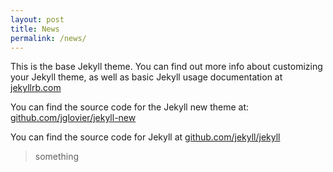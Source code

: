 ```yaml
---
layout: post
title: News
permalink: /news/
---
```


This is the base Jekyll theme. You can find out more info about customizing your Jekyll theme, as well as basic Jekyll usage documentation at [jekyllrb.com](http://jekyllrb.com/)

You can find the source code for the Jekyll new theme at: [github.com/jglovier/jekyll-new](https://github.com/jglovier/jekyll-new)

You can find the source code for Jekyll at [github.com/jekyll/jekyll](https://github.com/jekyll/jekyll)

> something
